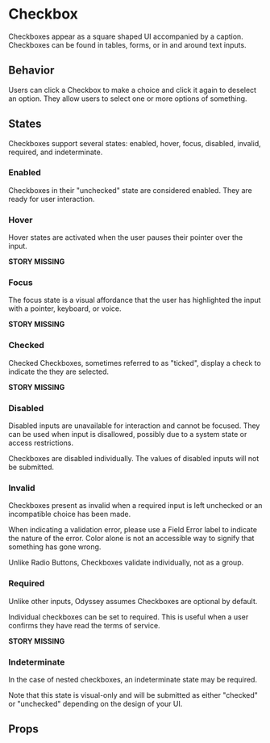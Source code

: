 
# Checkbox

Checkboxes appear as a square shaped UI accompanied by a caption. Checkboxes can be found in tables, forms, or in and around text inputs.

## Behavior

Users can click a Checkbox to make a choice and click it again to deselect an option. They allow users to select one or more options of something.

<Canvas>
  <Story id="components-checkbox--default" />
</Canvas>

## States

Checkboxes support several states: enabled, hover, focus, disabled, invalid, required, and indeterminate.

### Enabled

Checkboxes in their "unchecked" state are considered enabled. They are ready for user interaction.

<Canvas>
  <Story id="components-checkbox--default" />
</Canvas>

### Hover

Hover states are activated when the user pauses their pointer over the input.

**STORY MISSING**

### Focus

The focus state is a visual affordance that the user has highlighted the input with a pointer, keyboard, or voice.

**STORY MISSING**

### Checked

Checked Checkboxes, sometimes referred to as "ticked", display a check to indicate the they are selected.

**STORY MISSING**

### Disabled

Disabled inputs are unavailable for interaction and cannot be focused. They can be used when input is disallowed, possibly due to a system state or access restrictions.

Checkboxes are disabled individually. The values of disabled inputs will not be submitted.

<Canvas>
  <Story id="components-checkbox--disabled" />
</Canvas>

### Invalid

Checkboxes present as invalid when a required input is left unchecked or an incompatible choice has been made.

When indicating a validation error, please use a Field Error label to indicate the nature of the error. Color alone is not an accessible way to signify that something has gone wrong.

Unlike Radio Buttons, Checkboxes validate individually, not as a group.

<Canvas>
  <Story id="components-checkbox--invalid" />
</Canvas>

### Required

Unlike other inputs, Odyssey assumes Checkboxes are optional by default.

Individual checkboxes can be set to required. This is useful when a user confirms they have read the terms of service.

**STORY MISSING**

### Indeterminate

In the case of nested checkboxes, an indeterminate state may be required.

Note that this state is visual-only and will be submitted as either "checked" or "unchecked" depending on the design of your UI.

<Canvas>
  <Story id="components-checkbox--indeterminate" />
</Canvas>

## Props

<ArgsTable />

<ThemeTable componentThemeReducer={theme} />
